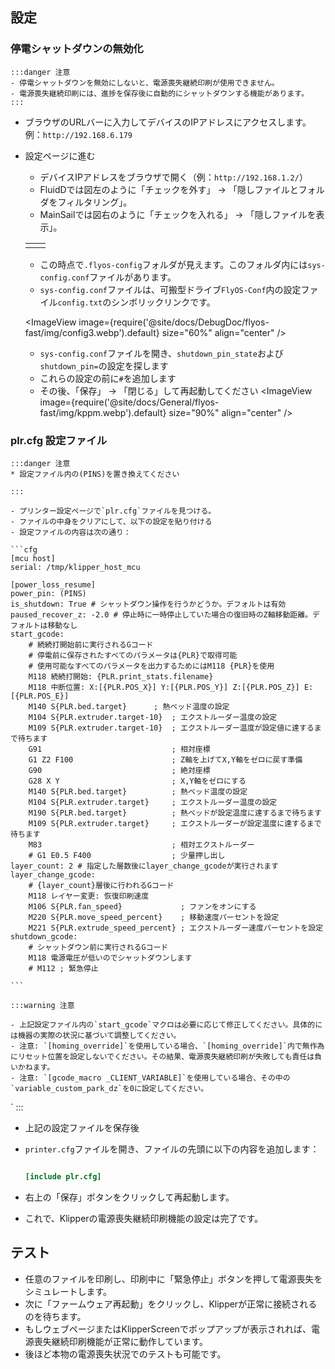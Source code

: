 ## 設定

### 停電シャットダウンの無効化
    :::danger 注意
    - 停電シャットダウンを無効にしないと、電源喪失継続印刷が使用できません。
    - 電源喪失継続印刷には、進捗を保存後に自動的にシャットダウンする機能があります。
    :::

- ブラウザのURLバーに入力してデバイスのIPアドレスにアクセスします。例：`http://192.168.6.179`
- 設定ページに進む
    - デバイスIPアドレスをブラウザで開く（例：`http://192.168.1.2/`）
    - FluidDでは図左のように「チェックを外す」 -> 「隠しファイルとフォルダをフィルタリング」。
    - MainSailでは図右のように「チェックを入れる」 -> 「隠しファイルを表示」。
    
    <table>
      <tr>
        <td>
          <ImageView image={require('@site/docs/DebugDoc/flyos-fast/img/config1.webp').default} size="100%" align="center" />
        </td>
        <td>
          <ImageView image={require('@site/docs/DebugDoc/flyos-fast/img/config2.webp').default} size="85%" align="center" />
        </td>
      </tr>
    </table>

    - この時点で`.flyos-config`フォルダが見えます。このフォルダ内には`sys-config.conf`ファイルがあります。
    - `sys-config.conf`ファイルは、可搬型ドライブ`FlyOS-Conf`内の設定ファイル`config.txt`のシンボリックリンクです。

    <ImageView image={require('@site/docs/DebugDoc/flyos-fast/img/config3.webp').default} size="60%" align="center" />

    - `sys-config.conf`ファイルを開き、`shutdown_pin_state`および`shutdown_pin=`の設定を探します
    - これらの設定の前に`#`を追加します
    - その後、「保存」 -> 「閉じる」して再起動してください
    <ImageView image={require('@site/docs/General/flyos-fast/img/kppm.webp').default} size="90%" align="center" />

### plr.cfg 設定ファイル
    :::danger 注意
    * 設定ファイル内の(PINS)を置き換えてください

    :::

    - プリンター設定ページで`plr.cfg`ファイルを見つける。
    - ファイルの中身をクリアにして、以下の設定を貼り付ける
    - 設定ファイルの内容は次の通り：

    ```cfg
    [mcu host]   
    serial: /tmp/klipper_host_mcu
    
    [power_loss_resume]
    power_pin: (PINS)
    is_shutdown: True # シャットダウン操作を行うかどうか。デフォルトは有効
    paused_recover_z: -2.0 # 停止時に一時停止していた場合の復旧時のZ軸移動距離。デフォルトは移動なし
    start_gcode:
        # 続続打開始前に実行されるGコード
        # 停電前に保存されたすべてのパラメータは{PLR}で取得可能
        # 使用可能なすべてのパラメータを出力するためにはM118 {PLR}を使用
        M118 続続打開始: {PLR.print_stats.filename}
        M118 中断位置: X:[{PLR.POS_X}] Y:[{PLR.POS_Y}] Z:[{PLR.POS_Z}] E:[{PLR.POS_E}]
        M140 S{PLR.bed.target}      ; 熱ベッド温度の設定
        M104 S{PLR.extruder.target-10}  ; エクストルーダー温度の設定
        M109 S{PLR.extruder.target-10}  ; エクストルーダー温度が設定値に達するまで待ちます
        G91                             ; 相対座標
        G1 Z2 F100                      ; Z軸を上げてX,Y軸をゼロに戻す準備
        G90                             ; 絶対座標
        G28 X Y                         ; X,Y軸をゼロにする
        M140 S{PLR.bed.target}          ; 熱ベッド温度の設定
        M104 S{PLR.extruder.target}     ; エクストルーダー温度の設定
        M190 S{PLR.bed.target}          ; 熱ベッドが設定温度に達するまで待ちます
        M109 S{PLR.extruder.target}     ; エクストルーダーが設定温度に達するまで待ちます
        M83                             ; 相対エクストルーダー
        # G1 E0.5 F400                  ; 少量押し出し
    layer_count: 2 # 指定した層数後にlayer_change_gcodeが実行されます
    layer_change_gcode:                
        # {layer_count}層後に行われるGコード
        M118 レイヤー変更: 恢復印刷速度
        M106 S{PLR.fan_speed}             ; ファンをオンにする
        M220 S{PLR.move_speed_percent}    ; 移動速度パーセントを設定
        M221 S{PLR.extrude_speed_percent} ; エクストルーダー速度パーセントを設定
    shutdown_gcode:
        # シャットダウン前に実行されるGコード
        M118 電源電圧が低いのでシャットダウンします
        # M112 ; 緊急停止

    ```

    :::warning 注意

    - 上記設定ファイル内の`start_gcode`マクロは必要に応じて修正してください。具体的には機器の実際の状況に基づいて調整してください。
    - 注意: `[homing_override]`を使用している場合、`[homing_override]`内で無作為にリセット位置を設定しないでください。その結果、電源喪失継続印刷が失敗しても責任は負いかねます。
    - 注意: `[gcode_macro _CLIENT_VARIABLE]`を使用している場合、その中の`variable_custom_park_dz`を0に設定してください。
`
    :::

- 上記の設定ファイルを保存後
- `printer.cfg`ファイルを開き、ファイルの先頭に以下の内容を追加します：

    ```cfg

    [include plr.cfg]

    ```

- 右上の「保存」ボタンをクリックして再起動します。
- これで、Klipperの電源喪失継続印刷機能の設定は完了です。

## テスト

- 任意のファイルを印刷し、印刷中に「緊急停止」ボタンを押して電源喪失をシミュレートします。
- 次に「ファームウェア再起動」をクリックし、Klipperが正常に接続されるのを待ちます。
- もしウェブページまたはKlipperScreenでポップアップが表示されれば、電源喪失継続印刷機能が正常に動作しています。
- 後ほど本物の電源喪失状況でのテストも可能です。
